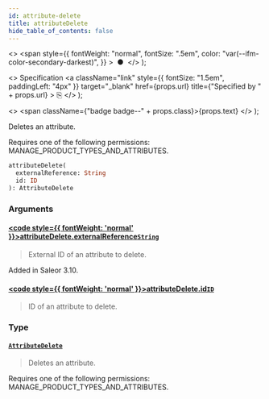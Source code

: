 ```yaml
---
id: attribute-delete
title: attributeDelete
hide_table_of_contents: false
---
```


  <>
    <span
      style={{
        fontWeight: "normal",
        fontSize: ".5em",
        color: "var(--ifm-color-secondary-darkest)",
      }}
    >
      &nbsp;●&nbsp;
    </span>
  </>
);

  <>
    Specification
    <a
      className="link"
      style={{ fontSize: "1.5em", paddingLeft: "4px" }}
      target="\_blank"
      href={props.url}
      title={"Specified by " + props.url}
    >
      ⎘
    </a>
  </>
);

  <>
    <span className={"badge badge--" + props.class}>{props.text}</span>
  </>
);

Deletes an attribute.

Requires one of the following permissions: MANAGE_PRODUCT_TYPES_AND_ATTRIBUTES.

```graphql
attributeDelete(
  externalReference: String
  id: ID
): AttributeDelete
```

### Arguments

#### [<code style={{ fontWeight: 'normal' }}>attributeDelete.<b>externalReference</b></code>](#)<Bullet />[`String`](../../../storefront/miscellaneous/scalars/string) <Badge class="secondary" text="scalar"/>

> External ID of an attribute to delete.

Added in Saleor 3.10.

>

#### [<code style={{ fontWeight: 'normal' }}>attributeDelete.<b>id</b></code>](#)<Bullet />[`ID`](../../../storefront/miscellaneous/scalars/id) <Badge class="secondary" text="scalar"/>

> ID of an attribute to delete.

### Type

#### [`AttributeDelete`](../../../storefront/attributes/objects/attribute-delete) <Badge class="secondary" text="object"/>

> Deletes an attribute.

Requires one of the following permissions: MANAGE_PRODUCT_TYPES_AND_ATTRIBUTES.

>
